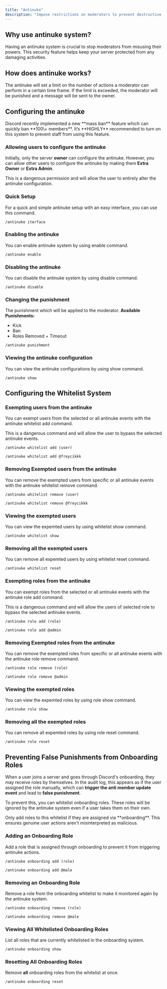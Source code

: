 ```yaml
---
title: "Antinuke"
description: "Impose restrictions on moderators to prevent destructive behavior."
---
```


## Why use antinuke system?

Having an antinuke system is crucial to stop moderators from misusing their powers. This security feature helps keep your server protected from any damaging activities.

## How does antinuke works?

The antinuke will set a limit on the number of actions a moderator can perform in a certain time frame. If the limit is exceeded, the moderator will be punished and a message will be sent to the owner.

## Configuring the antinuke

<Warning>
  Discord recently implemented a new **mass ban** feature which can quickly ban **100\+ members**. It’s **HIGHLY** recommended to turn on this system to prevent staff from using this feature.
</Warning>

### Allowing users to configure the antinuke

Initially, only the server **owner** can configure the antinuke. However, you can allow other users to configure the antinuke by making them **Extra Owner** or **Extra Admin**.

<Warning>
  This is a dangerous permission and will allow the user to entirely alter the antinuke configuration.
</Warning>

### Quick Setup

For a quick and simple antinuke setup with an easy interface, you can use this command.

```Unspecified Example
/antinuke iterface
```

### Enabling the antinuke

You can enable antinuke system by using enable command.

```Unsepcified Example
/antinuke enable
```

### Disabling the antinuke

You can disable the antinuke system by using disable command.

```Unsepcified Example
/antinuke disable
```

### Changing the punishment

The punishment which will be applied to the moderator.
**Available Punishments:**

- Kick
- Ban
- Roles Removed \+ Timeout

```Unspecified Example
/antinuke punishment
```

### Viewing the antinuke configuration

You can view the antinuke configurations by using show command.

```Unspecified Example
/antinuke show
```

## Configuring the Whitelist System

### Exempting users from the antinuke

You can exempt users from the selected or all antinuke events with the antinuke whitelist add command.

<Warning>
  This is a dangerous command and will allow the user to bypass the selected antinuke events.
</Warning>

<CodeGroup>

```Unspecified Example
/antinuke whitelist add (user)
```


```Unspecified Syntax
/antinuke whitelist add @freycikkk
```

</CodeGroup>

### Removing Exempted users from the antinuke

You can remove the exempted users from specific or all antinuke events with the antinuke whitelist remove command.

<CodeGroup>

```Unspecified Example
/antinuke whitelist remove (user)
```


```Unspecified Syntax
/antinuke whitelist remove @freycikkk
```

</CodeGroup>

### Viewing the exempted users

You can view the expemted users by using whitelist show command.

```Unspecified Example
/antinuke whitelist show
```

### Removing all the exempted users

You can remove all expemted users by using whitelist reset command.

```Unspecified Example
/antinuke whitelist reset
```

### Exempting roles from the antinuke

You can exempt roles from the selected or all antinuke events with the antinuke role add command.

<Warning>
  This is a dangerous command and will allow the users of selected role to bypass the selected antinuke events.
</Warning>

<CodeGroup>

```Unspecified Example
/antinuke role add (role)
```


```Unspecified Syntax
/antinuke role add @admin
```

</CodeGroup>

### Removing Exempted roles from the antinuke

You can remove the exempted roles from specific or all antinuke events with the antinuke role remove command.

<CodeGroup>

```Unspecified Example
/antinuke role remove (role)
```


```Unspecified Syntax
/antinuke role remove @admin
```

</CodeGroup>

### Viewing the exempted roles

You can view the expemted roles by using role show command.

```Unspecified Example
/antinuke role show
```

### Removing all the exempted roles

You can remove all expemted roles by using role reset command.

```Unspecified Example
/antinuke role reset
```

## Preventing False Punishments from Onboarding Roles

When a user joins a server and goes through Discord's onboarding, they may receive roles by themselves. In the audit log, this appears as if the user assigned the role manually, which can **trigger the anti member update event** and lead to **false punishment**.

To prevent this, you can whitelist onboarding roles. These roles will be ignored by the antinuke system even if a user takes them on their own.

<Warning>
  Only add roles to this whitelist if they are assigned via **onboarding**. This ensures genuine user actions aren't misinterpreted as malicious.
</Warning>

### Adding an Onboarding Role

Add a role that is assigned through onboarding to prevent it from triggering antinuke actions.

<CodeGroup>

```Unspecified Example
/antinuke onboarding add (role)
```


```Unspecified Syntax
/antinuke onboarding add @male
```

</CodeGroup>

### Removing an Onboarding Role

Remove a role from the onboarding whitelist to make it monitored again by the antinuke system.

<CodeGroup>

```Unspecified Example
/antinuke onboarding remove (role)
```


```Unspecified Syntax
/antinuke onboarding remove @male
```

</CodeGroup>

### Viewing All Whitelisted Onboarding Roles

List all roles that are currently whitelisted in the onboarding system.

```Unspecified Example
/antinuke onboarding show
```

### Resetting All Onboarding Roles

Remove **all** onboarding roles from the whitelist at once.

```Unspecified Example
/antinuke onboarding reset
```